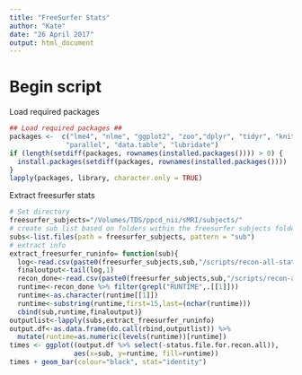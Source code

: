 ```yaml
---
title: "FreeSurfer Stats"
author: "Kate"
date: "26 April 2017"
output: html_document
---
```


# Begin script

Load required packages
```r
## Load required packages ##
packages <-  c("lme4", "nlme", "ggplot2", "zoo","dplyr", "tidyr", "knitr",
              "parallel", "data.table", "lubridate")
if (length(setdiff(packages, rownames(installed.packages()))) > 0) {
  install.packages(setdiff(packages, rownames(installed.packages())))  
}
lapply(packages, library, character.only = TRUE)
```

Extract freesurfer stats
```r
# Set directory
freesurfer_subjects="/Volumes/TDS/ppcd_nii/sMRI/subjects/"
# create sub list based on folders within the freesurfer subjects folder
subs<-list.files(path = freesurfer_subjects, pattern = "sub")
# extract info
extract_freesurfer_runinfo= function(sub){
  log<-read.csv(paste0(freesurfer_subjects,sub,"/scripts/recon-all-status.log"))
  finaloutput<-tail(log,1)
  recon_done<-read.csv(paste0(freesurfer_subjects,sub,"/scripts/recon-all.done"))
  runtime<-recon_done %>% filter(grepl("RUNTIME",.[[1]]))
  runtime<-as.character(runtime[[1]])
  runtime<-substring(runtime,first=15,last=(nchar(runtime)))
  cbind(sub,runtime,finaloutput)}
outputlist<-lapply(subs,extract_freesurfer_runinfo)
output.df<-as.data.frame(do.call(rbind,outputlist)) %>% 
  mutate(runtime=as.numeric(levels(runtime))[runtime])
times <- ggplot((output.df %>% select(-status.file.for.recon.all)),
                aes(x=sub, y=runtime, fill=runtime))
times + geom_bar(colour="black", stat="identity") 
```
